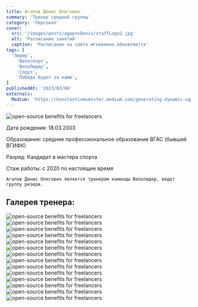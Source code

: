 ```yaml
---
title: Агапов Денис Олегович
summary: 'Тренер средней группы'
category: 'Персонал'
cover:
  src: '/images/posts/agapovDenis/staffLogo2.jpg'
  alt: 'Расписание занятий'
  caption: 'Расписание на сайте мгновенно обновляется'
tags: [
  'Лидер',
    'Велоспорт',
    'ВелоЛидер',
    'Спорт',
    'Победа будет за нами',
]
publishedAt: '2023/03/08'
externals:
  Medium: 'https://konstantinmuenster.medium.com/generating-dynamic-og-images-for-your-blog-with-vercel-og-1b5f940f6fb3'
---
```

<Image
  src='/images/posts/agapovDenis/staffLogo2.jpg'
  alt="open-source benefits for freelancers"
/>

<Callout>
  Дата рождения: 18.03.2003

  Образование: среднее профессиональное образование ВГАС (бывший ВГИФК)

  Разряд: Кандидат в мастера спорта

  Стаж работы: с 2020 по настоящее время 
</Callout>

<Callout>

    Агапов Денис Олегович является тренером команды Велолидер, ведет группу резерв.

</Callout>

## Галерея тренера:

<Image
  src="/images/posts/agapovDenis/1.jpg"
  alt="open-source benefits for freelancers"
/>
<Image
  src="/images/posts/agapovDenis/2.jpg"
  alt="open-source benefits for freelancers"
/>
<Image
  src="/images/posts/agapovDenis/3.jpg"
  alt="open-source benefits for freelancers"
/>
<Image
  src="/images/posts/agapovDenis/4.jpg"
  alt="open-source benefits for freelancers"
/>
<Image
  src="/images/posts/agapovDenis/5.jpg"
  alt="open-source benefits for freelancers"
/>
<Image
  src="/images/posts/agapovDenis/6.jpg"
  alt="open-source benefits for freelancers"
/>
<Image
  src="/images/posts/agapovDenis/7.jpg"
  alt="open-source benefits for freelancers"
/>
<Image
  src="/images/posts/agapovDenis/8.jpg"
  alt="open-source benefits for freelancers"
/>
<Image
  src="/images/posts/agapovDenis/9.jpg"
  alt="open-source benefits for freelancers"
/>
<Image
  src="/images/posts/agapovDenis/10.jpg"
  alt="open-source benefits for freelancers"
/>
<Image
  src="/images/posts/agapovDenis/11.jpg"
  alt="open-source benefits for freelancers"
/>
<Image
  src="/images/posts/agapovDenis/12.jpg"
  alt="open-source benefits for freelancers"
/>
<Image
  src="/images/posts/agapovDenis/13.jpg"
  alt="open-source benefits for freelancers"
/>
<Image
  src="/images/posts/agapovDenis/14.jpg"
  alt="open-source benefits for freelancers"
/>